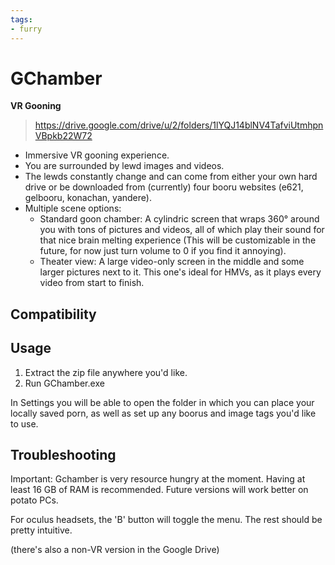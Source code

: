 ```yaml
---
tags:
- furry
---
```


# GChamber  
**VR Gooning**

> https://drive.google.com/drive/u/2/folders/1lYQJ14blNV4TafviUtmhpnVBpkb22W72

  - Immersive VR gooning experience.
  - You are surrounded by lewd images and videos.
  - The lewds constantly change and can come from either your own hard drive or be downloaded from (currently) four booru websites (e621, gelbooru, konachan, yandere).
  - Multiple scene options:
    - Standard goon chamber: A cylindric screen that wraps 360° around you with tons of pictures and videos, all of which play their sound for that nice brain melting experience (This will be customizable in the future, for now just turn volume to 0 if you find it annoying).
    - Theater view: A large video-only screen in the middle and some larger pictures next to it. This one's ideal for HMVs, as it plays every video from start to finish.

## Compatibility

<Compatibility windows />

## Usage

  1. Extract the zip file anywhere you'd like.
  2. Run GChamber.exe

In Settings you will be able to open the folder in which you can place your locally saved porn, as well as set up any boorus and image tags you'd like to use.

## Troubleshooting

Important: Gchamber is very resource hungry at the moment. Having at least 16 GB of RAM is recommended. Future versions will work better on potato PCs.

For oculus headsets, the 'B' button will toggle the menu. The rest should be pretty intuitive. 

(there's also a non-VR version in the Google Drive)